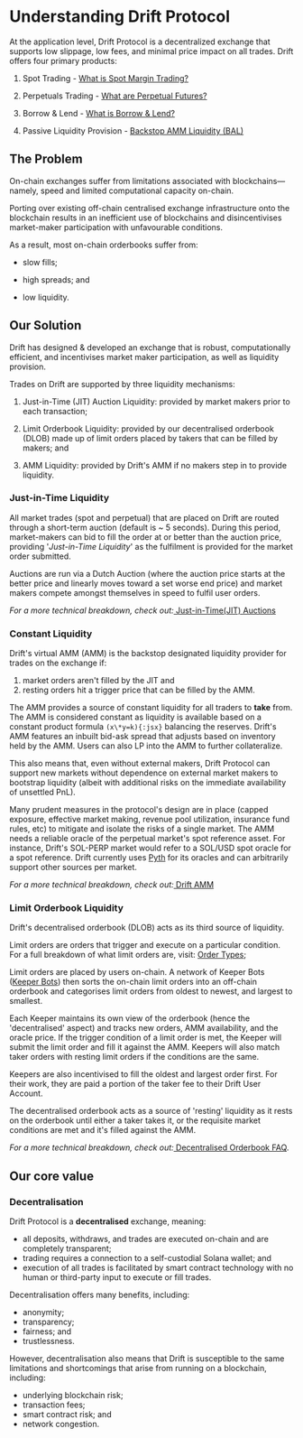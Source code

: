 # Understanding Drift Protocol

At the application level, Drift Protocol is a decentralized exchange that supports low slippage, low fees, and minimal price impact on all trades. Drift offers four primary products:

1.  Spot Trading - [What is Spot Margin Trading?](/trading/spot-margin-trading)

2.  Perpetuals Trading - [What are Perpetual Futures?](/trading/what-are-perpetual-futures)

3.  Borrow & Lend - [What is Borrow & Lend?](/lend-borrow/what-is-lend-borrow)

4.  Passive Liquidity Provision - [Backstop AMM Liquidity (BAL)](/providing-liquidity/dlp-drift-liquidity-provider)

## The Problem

On-chain exchanges suffer from limitations associated with blockchains—namely, speed and limited computational capacity on-chain.

Porting over existing off-chain centralised exchange infrastructure onto the blockchain results in an inefficient use of blockchains and disincentivises market-maker participation with unfavourable conditions.

As a result, most on-chain orderbooks suffer from:

-   slow fills;

-   high spreads; and

-   low liquidity.

## Our Solution

Drift has designed & developed an exchange that is robust, computationally efficient, and incentivises market maker participation, as well as liquidity provision.

Trades on Drift are supported by three liquidity mechanisms:

1.  Just-in-Time (JIT) Auction Liquidity: provided by market makers prior to each transaction;

2.  Limit Orderbook Liquidity: provided by our decentralised orderbook (DLOB) made up of limit orders placed by takers that can be filled by makers; and

3.  AMM Liquidity: provided by Drift's AMM if no makers step in to provide liquidity.

### Just-in-Time Liquidity

All market trades (spot and perpetual) that are placed on Drift are routed through a short-term auction (default is \~ 5 seconds). During this period, market-makers can bid to fill the order at or better than the auction price, providing '_Just-in-Time Liquidity_' as the fulfilment is provided for the market order submitted.

Auctions are run via a Dutch Auction (where the auction price starts at the better price and linearly moves toward a set worse end price) and market makers compete amongst themselves in speed to fulfil user orders.

_For a more technical breakdown, check out:_[ Just-in-Time(JIT) Auctions](/about-v2/jit-auctions)


### Constant Liquidity

Drift's virtual AMM (AMM) is the backstop designated liquidity provider for trades on the exchange if: 

1) market orders aren't filled by the JIT and 
2) resting orders hit a trigger price that can be filled by the AMM.

The AMM provides a source of constant liquidity for all traders to **take** from. The AMM is considered constant as liquidity is available based on a constant product formula `(x\*y=k){:jsx}` balancing the reserves. Drift's AMM features an inbuilt bid-ask spread that adjusts based on inventory held by the AMM. Users can also LP into the AMM to further collateralize.

This also means that, even without external makers, Drift Protocol can support new markets without dependence on external market makers to bootstrap liquidity (albeit with additional risks on the immediate availability of unsettled PnL). 

Many prudent measures in the protocol's design are in place (capped exposure, effective market making, revenue pool utilization, insurance fund rules, etc) to mitigate and isolate the risks of a single market. The AMM needs a reliable oracle of the perpetual market's spot reference asset. For instance, Drift's SOL-PERP market would refer to a SOL/USD spot oracle for a spot reference. Drift currently uses [Pyth](https://pyth.network/) for its oracles and can arbitrarily support other sources per market.

_For a more technical breakdown, check out:_[ Drift AMM](/about-v2/drift-amm)

### Limit Orderbook Liquidity

Drift's decentralised orderbook (DLOB) acts as its third source of liquidity.

Limit orders are orders that trigger and execute on a particular condition. For a full breakdown of what limit orders are, visit: [Order Types](/trading/order-types);

Limit orders are placed by users on-chain. A network of Keeper Bots ([Keeper Bots](/about-v2/keepers)) then sorts the on-chain limit orders into an off-chain orderbook and categorises limit orders from oldest to newest, and largest to smallest.

Each Keeper maintains its own view of the orderbook (hence the 'decentralised' aspect) and tracks new orders, AMM availability, and the oracle price. If the trigger condition of a limit order is met, the Keeper will submit the limit order and fill it against the AMM. Keepers will also match taker orders with resting limit orders if the conditions are the same.

Keepers are also incentivised to fill the oldest and largest order first. For their work, they are paid a portion of the taker fee to their Drift User Account.

The decentralised orderbook acts as a source of 'resting' liquidity as it rests on the orderbook until either a taker takes it, or the requisite market conditions are met and it's filled against the AMM.

_For a more technical breakdown, check out:_[ Decentralised Orderbook FAQ](/about-v2/decentralized-orderbook).


## Our core value

### Decentralisation

Drift Protocol is a **decentralised** exchange, meaning:

-   all deposits, withdraws, and trades are executed on-chain and are completely transparent;
-   trading requires a connection to a self-custodial Solana wallet; and
-   execution of all trades is facilitated by smart contract technology with no human or third-party input to execute or fill trades.

Decentralisation offers many benefits, including:

-   anonymity;
-   transparency;
-   fairness; and
-   trustlessness.

However, decentralisation also means that Drift is susceptible to the same limitations and shortcomings that arise from running on a blockchain, including:

-   underlying blockchain risk;
-   transaction fees;
-   smart contract risk; and
-   network congestion.